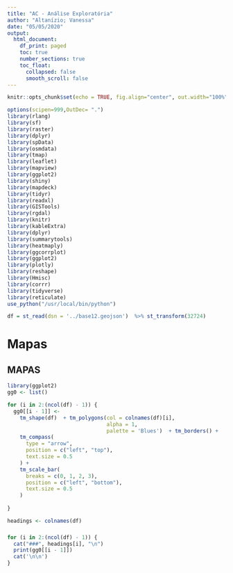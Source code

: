 ```yaml
---
title: "AC - Análise Exploratória"
author: "Altanízio; Vanessa"
date: "05/05/2020"
output: 
  html_document:
    df_print: paged
    toc: true
    number_sections: true
    toc_float:
      collapsed: false
      smooth_scroll: false
---
```


```r
knitr::opts_chunk$set(echo = TRUE, fig.align="center", out.width="100%",python = reticulate::eng_python)

options(scipen=999,OutDec= ".")
library(rlang)
library(sf)
library(raster)
library(dplyr)
library(spData)
library(osmdata)
library(tmap)   
library(leaflet)
library(mapview)
library(ggplot2) 
library(shiny) 
library(mapdeck)
library(tidyr)
library(readxl)
library(GISTools)
library(rgdal)
library(knitr)
library(kableExtra)
library(dplyr)
library(summarytools)
library(heatmaply)
library(ggcorrplot)
library(ggplot2)
library(plotly)
library(reshape)
library(Hmisc)
library(corrr)
library(tidyverse)
library(reticulate)
use_python("/usr/local/bin/python")
```



```r
df = st_read(dsn = '../base12.geojson')  %>% st_transform(32724)
```

# Mapas

## MAPAS {.tabset .tabset-dropdown}

```r
library(ggplot2)
gg0 <- list()

for (i in 2:(ncol(df) - 1)) {
  gg0[[i - 1]] <-
    tm_shape(df)  + tm_polygons(col = colnames(df)[i],
                                alpha = 1,
                                palette = 'Blues')  + tm_borders() +
    tm_compass(
      type = "arrow",
      position = c("left", "top"),
      text.size = 0.5
    ) +
    tm_scale_bar(
      breaks = c(0, 1, 2, 3),
      position = c("left", "bottom"),
      text.size = 0.5
    )
  
}

headings <- colnames(df)

```

### 

```r
for (i in 2:(ncol(df) - 1)) {
  cat("###", headings[i], "\n")
  print(gg0[[i - 1]])
  cat('\n\n')
}
```


